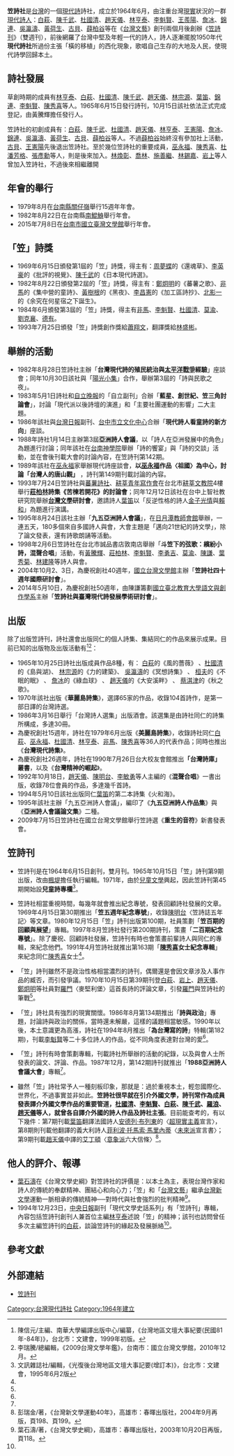 '''笠詩社'''是[[台灣|台灣]]的一個[[現代詩|現代詩]]詩社，成立於1964年6月，由注重台灣[[現實|現實]]狀況的一群[[現代詩人|現代詩人]]：[[白萩|白萩]]、[[陳千武|陳千武]]、[[杜國清|杜國清]]、[[趙天儀|趙天儀]]、[[林亨泰|林亨泰]]、[[李魁賢|李魁賢]]、[[王羨陽|王羨陽]]、[[詹冰|詹冰]]、[[錦連|錦連]]、[[吳瀛濤|吳瀛濤]]、[[黃荷生|黃荷生]]、[[古貝|古貝]]、[[薛柏谷|薛柏谷]]等在《[[台灣文藝_(吳濁流)|台灣文藝]]》創刊兩個月後創辦《[[笠詩刊|笠詩刊]]》（雙週刊），前後網羅了台灣中堅及年輕一代的詩人，詩人逐漸擺脫1950年代'''現代詩社'''所過份主張「橫的移植」的西化現象，歌唱自己生存的大地及人民，使現代詩學回歸本土。

==詩社發展==
草創時期的成員有[[林亨泰|林亨泰]]、[[白萩|白萩]]、[[杜國清|杜國清]]、[[陳千武|陳千武]]、[[趙天儀|趙天儀]]、[[林宗源|林宗源]]、[[葉笛|葉笛]]、[[錦連|錦連]]、[[李魁賢|李魁賢]]、[[陳秀喜|陳秀喜]]等人。1965年6月15日發行詩刊，10月15日該社依法正式完成登記，由黃騰輝擔任發行人。

笠詩社的初創成員有：[[白萩|白萩]]、[[陳千武|陳千武]]、[[杜國清|杜國清]]、[[趙天儀|趙天儀]]、[[林亨泰|林亨泰]]、[[王憲陽|王憲陽]]、[[詹冰|詹冰]]、[[錦連|錦連]]、[[吳瀛濤|吳瀛濤]]、[[黃荷生|黃荷生]]、[[古貝|古貝]]、[[薛柏谷|薛柏谷]]等人。不過[[薛柏谷|薛柏谷]]始終沒有參加社上活動，[[古貝|古貝]]、[[王憲陽|王憲陽]]先後退出笠詩社。至於幾位笠詩社的重要成員，[[巫永福|巫永福]]、[[陳秀喜|陳秀喜]]、[[杜潘芳格|杜潘芳格]]、[[張彥勳|張彥勳]]等人，則是後來加入。[[林煥彰|林煥彰]]、[[喬林|喬林]]、[[施善繼|施善繼]]、[[林錫嘉|林錫嘉]]、[[岩上|岩上]]等人曾加入笠詩社，不過後來相繼離開

==年會的舉行==
*1979年8月在[[台南縣|台南縣]][[關仔嶺|關仔嶺]]舉行15週年年會。
*1982年8月22日在台南縣[[南鯤鯓|南鯤鯓]]舉行年會。
*2015年7月8日在[[台南市|台南市]][[國立臺灣文學館|國立臺灣文學館]]舉行年會。

==「笠」詩獎==
*1969年6月15日頒發第1屆的「笠」詩獎，得主有：[[周夢蝶|周夢蝶]]的《還魂草》、[[李英豪|李英豪]]的《批評的視覺》、[[陳千武|陳千武]]的《日本現代詩選》。
*1982年8月22日頒發第2屆的「笠」詩獎，得主有：[[鄭炯明|鄭炯明]]的《蕃薯之歌》、[[非馬|非馬]]的《集中營的童詩》、[[黃樹根|黃樹根]]的《黑夜》、[[李昌憲|李昌憲]]的《加工區詩抄》、[[北影一|北影一]]的《余究在何星宿之下誕生》。
*1984年6月頒發第3屆的「笠」詩獎，得主有[[非馬|非馬]]、[[李魁賢|李魁賢]]、[[杜國清|杜國清]]、[[莫渝|莫渝]]、[[劉克襄|劉克襄]]、[[德有|德有]]。
*1993年7月25日頒發「笠」詩獎創作獎給[[蕭翔文|蕭翔文]]，翻譯獎給[[林盛彬|林盛彬]]。

==舉辦的活動==
*1982年8月28日笠詩社主辦「'''台灣現代詩的殖民統治與[[太平洋戰爭|太平洋戰爭]]經驗'''」座談會；同年10月30日該社與「[[陽光小集|陽光小集]]」合作，舉辦第3屆的「詩與民歌之夜」。
*1983年5月1日詩社和[[自立晚報|自立晚報]]的「自立副刊」合辦「'''藍星、創世紀、笠三角討論會'''」，討論「現代派以後詩壇的演進」和「主要社團運動的影響」二大主題。
*1986年該社與[[台灣日報|台灣日報]]副刊、[[台中市立文化中心|台中市立文化中心]]合辦「'''現代詩人看童詩的新方向'''」座談。
*1988年詩社1月14日主辦第3屆'''亞洲詩人會議'''，以「詩人在亞洲發展中的角色」為題進行討論；同年該社在[[台南神學院|台南神學院]]舉辦「詩的饗宴」與「詩的交談」活動，並在會後刊載大會的討論內容，在笠詩刊第142期。
*1989年該社在[[巫永福|巫永福]]家舉辦現代詩座談會，'''以[[巫永福|巫永福]]作品〈祖國〉為中心，討論「台灣人的唐山觀」''' ，詩刊第149期刊載討論的內容。
*1993年7月24日笠詩社與[[蕃薯詩社|蕃薯詩社]]、[[耕莘青年寫作會|耕莘青年寫作會]]在台北市[[耕莘文教院|耕莘文教院]]4樓舉行'''[[莊柏林|莊柏林]]詩集《苦楝若開花》的討論會'''；同年12月12日該社在台中上智社教研究院舉辦'''[[台灣文學|台灣文學]]研討會'''，邀請詩人[[葉笛|葉笛]]以「反逆性格的詩人[[金子光情|金子光情]]與[[賴和|賴和]]」為題進行演講。
*1995年8月24日該社主辦「'''九五亞洲詩人會議'''」，在[[日月潭教師會館|日月潭教師會館]]舉辦，一連五天，180多個來自多國詩人與會，大會主題是「邁向21世紀的詩文學」，除了論文發表，還有詩歌朗誦等活動。
*1998年2月6日笠詩社在台北市誠品書店敦南店舉辦「'''斗笠下的弦歌：繽紛小詩，混聲合唱'''」活動，有[[黃騰輝|黃騰輝]]、[[莊柏林|莊柏林]]、[[李魁賢|李魁賢]]、[[李勇吉|李勇吉]]、[[莫渝|莫渝]]、[[陳謙|陳謙]]、[[葉秀菊|葉秀菊]]、[[林建隆|林建隆]]等詩人與會。
*2004年10月2、3日，為慶祝創社40週年，[[國立台灣文學館|國立台灣文學館]]主辦「'''笠詩社四十週年國際研討會'''」。
*2014年5月10日，為慶祝創社50週年，由陳謙籌劃[[國立臺北教育大學|國立臺北教育大學]][[語文與創作學系|語文與創作學系]]主辦「'''笠詩社與臺灣現代詩發展學術研討會'''」。

==出版==
除了出版笠詩刊，詩社還會出版同仁的個人詩集、集結同仁的作品來展示成果。目前已知的出版物及出版活動有<ref>陳信元/主編、南華大學編譯出版中心/編纂，《台灣地區文壇大事紀要(民國81年-84年)》，台北市：文建會，1999年初版。</ref><ref>李瑞騰/總編輯，《2009台灣文學年鑑》，台南市：國立台灣文學館，2010年12月。</ref>：
*1965年10月25日詩社出版成員作品8種，有： [[白萩|白萩]]的《風的薔薇》 、[[杜國清|杜國清]]的《島與湖》、 [[林宗源|林宗源]]的《力的建築》、 [[吳瀛濤|吳瀛濤]]的《冥想詩集》 、 [[桓夫|桓夫]]的《不眠的眠》 、  [[詹冰|詹冰]]的《綠血球》 、 [[趙天儀|趙天儀]]的《大安溪畔》 、 [[蔡淇津|蔡淇津]]的《秋之歌》。
*1970年該社出版《'''華麗島詩集'''》，選譯65家的作品，收錄104首詩作，是第一部日譯的台灣詩選。
*1986年3月16日舉行「台灣詩人選集」出版酒會。該選集是由詩社同仁的詩集所構成，多達30冊。
*為慶祝創社15週年，詩社在1979年6月出版《'''美麗島詩集'''》，收錄詩社同仁[[白萩|白萩]]、[[巫永福|巫永福]]、[[杜國清|杜國清]]、[[林亨泰|林亨泰]]、[[非馬|非馬]]、[[陳秀喜|陳秀喜]]等36人的代表作品；同時也推出《'''台灣現代詩集'''》。
*為慶祝創社26週年，詩社在1990年7月26日台大校友會館推出'''「台灣詩庫」叢書'''，以及《'''台灣精神的崛起'''》。
*1992年10月18日，[[趙天儀|趙天儀]]、[[陳明台|陳明台]]、[[李敏勇|李敏勇]]等人主編的《'''混聲合唱'''》一書出版，收錄78位會員的作品，多達幾千首詩。
*1994年5月10日該社出版同仁[[葉笛|葉笛]]的第二本詩集《火和海》。
*1995年該社主辦「九五亞洲詩人會議」，編印了《'''九五亞洲詩人作品集'''》與《'''亞洲詩人會議論文集'''》二種。
*2009年7月15日笠詩社在國立台灣文學館舉行笠詩選《'''重生的音符'''》新書發表會。

==笠詩刊==
*笠詩刊是在1964年6月15日創刊，雙月刊。1965年10月15日「笠」詩刊第9期出版，改由[[楓堤|楓堤]]擔任執行編輯。1971年，由於[[兒童文學|兒童文學]]興起，因此笠詩刊第45期開始設'''兒童詩專欄'''<ref name="multiple">文訊雜誌社/編輯，《光復後台灣地區文壇大事記要(增訂本)》，台北市：文建會，1995年6月2版</ref>。

*笠詩社相當重視時間，每幾年就會推出紀念專號，發表回顧詩社發展的文章。1969年4月15日第30期推出「'''笠五週年紀念專號'''」，收錄[[陳明台|陳明台]]〈笠詩誌五年記〉等文章。1980年12月15日「笠」詩刊出版第100期，社員策劃「'''笠百期的回顧與展望'''」專輯。1997年8月笠詩社發行第200期詩刊，策畫「'''二百期紀念專號'''」。除了慶祝、回顧詩社發展，笠詩刊有時也會策畫前輩詩人與同仁的專輯，來紀念他們。1991年4月笠詩社就推出第163期「'''[[陳秀喜|陳秀喜]]女士紀念專輯'''」來紀念同仁[[陳秀喜|陳秀喜]]女士<ref name="multiple" />。

*「笠」詩刊雖然不是政治性格相當濃烈的詩刊，偶爾還是會因文章涉及人事作品的臧否，而引發爭議。1970年10月15日第39期刊登[[白萩|白萩]]、[[岩上|岩上]]、[[趙天儀|趙天儀]]、[[鄭炯明|鄭炯明]]等社員對[[羅門|羅門]]〈麥堅利堡〉這首長詩的評論文章，引發[[羅門|羅門]]與笠詩社的筆戰<ref name="multiple" />。

*「笠」詩社具有強烈的現實關懷。1986年8月第134期推出「'''詩與政治'''」專題，討論詩與政治的關係，當時還未解嚴，這樣的議題相當敏感。1990年以後，本土意識更為高漲，詩社在1994年8月推出「'''為台灣寫的詩'''」特輯(第182期)，刊載[[李魁賢|李魁賢]]等二十多位詩人的作品，從不同角度表達對台灣的愛<ref name="multiple" />。

*「笠」詩刊有時會策劃專輯，刊載詩社所舉辦的活動的紀錄，以及與會人士所發表的論文、評論、作品。1987年12月，第142期詩刊就推出「'''1988亞洲詩人會議大會'''」專輯<ref name="multiple" />。

*雖然「笠」詩社常予人一種刻板印象，那就是：過於重視本土，輕忽國際化、世界化，不過事實並非如此。'''笠詩社很早就在引介外國文學，詩刊常作為成員發表譯介外國文學作品的重要管道，[[杜國清|杜國清]]、[[李魁賢|李魁賢]]、[[白萩|白萩]]、[[陳千武|陳千武]]、[[羅浪|羅浪]]、[[趙天儀|趙天儀]]等人，就曾各自譯介外國的詩人作品及詩社主張'''。目前能查考的，有以下幾件：第7期刊載[[葉笛|葉笛]]翻譯法國詩人[[安德列·布列東|安德列·布列東]]的〈[[超現實主義|超現實主義]]宣言〉，第8期則刊載他翻譯的義大利詩人[[菲利波·托馬索·馬里內蒂|菲利波·托馬索·馬里內蒂]]〈[[未來派|未來派]]宣言書〉；第9期刊載[[趙天儀|趙天儀]]中譯的[[艾丁頓|艾丁頓]]〈[[意象派|意象派]]六大信條〉<ref>彭瑞金/著，《台灣新文學運動40年》，高雄市：春暉出版社，2004年9月再版，頁198、頁199。</ref>。

==他人的評介、報導==
*[[葉石濤|葉石濤]]在《台灣文學史綱》對笠詩社的評價是：以本土為主，表現台灣作家和詩人的傳統的奉獻精神、團結心和向心力；「笠」和「[[台灣文藝_(吳濁流)|台灣文藝]]」繼承[[台灣新文學|台灣新文學]]運動一脈相承的傳統精神──對時代與社會強烈的批判精神<ref>葉石濤/著，《台灣文學史綱》，高雄市：春暉出版社，2003年10月20日再版，頁118。</ref>。
*1994年12月23日，[[中央日報|中央日報]]副刊「現代文學史話系列」有「笠詩刊」專輯，內容包括笠詩刊創刊人兼首位主編[[林亨泰|林亨泰]]述說「笠」的精神；該刊也訪問曾任多次主編笠詩刊的[[白萩|白萩]]，談論笠詩刊的緣起及發展脈絡<ref name="multiple" />。

==參考文獻==
<references />

==外部連結==
*[https://web.archive.org/web/20120128030054/http://www.zic.com.tw/li.htm 笠詩刊]



[[Category:台灣現代詩社|Category:台灣現代詩社]]
[[Category:1964年建立|Category:1964年建立]]